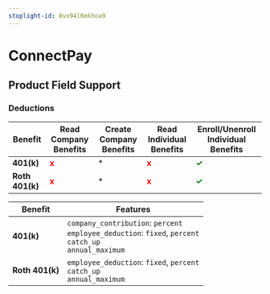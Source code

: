 ```yaml
---
stoplight-id: 8vx94l6mkhoa9
---
```


# ConnectPay

<!--## Initial Integration Set Up [uncomment to add section]-->

<!--## Employer Onboarding [uncomment to add section]-->

## Product Field Support

### Deductions

<!--
type: tab
title: Supported Operations
-->

Benefit | Read Company Benefits | Create Company Benefits | Read Individual Benefits | Enroll/Unenroll Individual Benefits
--------|----------|---------|------------|------------
**401(k)** | <strong><span style="color:red">x</span></strong> | * | <strong><span style="color:red">x</span></strong> | <strong><span style="color:green">✓</span></strong> |
**Roth 401(k)** | <strong><span style="color:red">x</span></strong> | * | <strong><span style="color:red">x</span></strong> | <strong><span style="color:green">✓</span></strong> |

<!--
type: tab
title: Supported Features
-->

Benefit | Features
--------|----------
**401(k)** | `company_contribution`: `percent`<br>`employee_deduction`: `fixed`, `percent`<br>`catch_up`<br>`annual_maximum`
**Roth 401(k)** | `employee_deduction`: `fixed`, `percent`<br>`catch_up`<br>`annual_maximum`

<!-- type: tab-end -->
